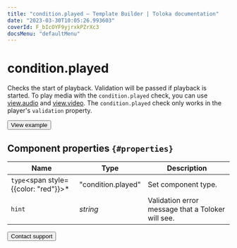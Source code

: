 ```yaml
---
title: "condition.played — Template Builder | Toloka documentation"
date: "2023-03-30T10:05:26.993603"
coverId: F_bIcOYF9yjrxkPZrXc3
docsMenu: "defaultMenu"
---
```


# condition.played

Checks the start of playback. Validation will be passed if playback is started. To play media with the `condition.played` check, you can use [view.audio](/docs/template-builder/reference/view.audio) and [view.video](/docs/template-builder/reference/view.video). The `condition.played` check only works in the player's `validation` property.

<Button view="defaultInverse" size="l" type="link" url="https://ya.cc/t/sl5IkzH53tzBQL">View example</Button>

## Component properties `{#properties}`

**Name** | **Type** | **Description**
----- | ----- | -----
`type`<span style={{color: "red"}}>\*</span> | "condition.played" | Set component type.
`hint` | _string_ | Validation error message that a Toloker will see.

<Button view="defaultInverse" size="l" type="link" url="/docs/guide/troubleshooting/support?form-source=template-builder-reference-condition-played">Contact support</Button>